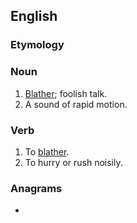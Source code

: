 {{also|Blatter|blätter|Blätter}}
==English==

===Etymology===
{{der|en|la|blaterāre}}

===Noun===
{{en-noun|-}}

# [[blather|Blather]]; foolish talk.
# A sound of rapid motion.

===Verb===
{{en-verb}}

# To [[blather]].
# To hurry or rush noisily.

===Anagrams===
* {{anagrams|en|a=abelrtt|Barlett|Bartelt|Brattel|Talbert|battler|brattle}}